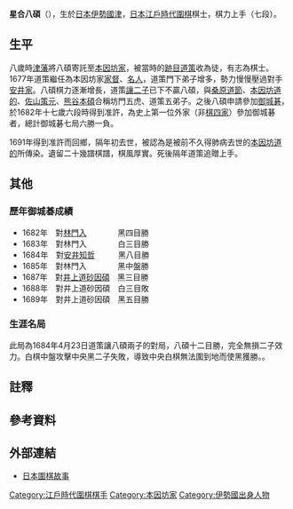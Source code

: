 {{Infobox Go player
| image = 
| 全名 = 星合八碩
| 生於 = 1666年
| 出生地 = [[日本|日本]][[伊勢國|伊勢國]][[津市_(日本)|津]]{{refTag|name=木石庵|{{Cite web|accessdate=2013-06-10|title=星合八硯|url=http://mignon.ddo.jp/assembly/mignon/go_kisi/meikan_hasseki.html|author=木石庵|date=2004-02-05|language=ja|deadurl=yes|archiveurl=https://web.archive.org/web/20051222214224/http://mignon.ddo.jp/assembly/mignon/go_kisi/meikan_hasseki.html|archivedate=2005-12-22}}}}
| 卒於 = 1692年
| 逝世地 = [[日本|日本]][[伊勢國|伊勢國]]
| 國籍 = 日本
| 師從 = [[本因坊道策|本因坊道策]]
| 職業生涯 = 1682年六段
| 段位 = [[上手|上手]]（七段）
| 所屬 = [[本因坊家|本因坊家]]
}}
{{japanese|image=|caption=星合八碩|japanese=星合 八碩|kana=ほしあい はっせき|romaji=Hoshiai Hasseki}}

'''星合八碩'''（{{bd|1666年||1692年|6月13日|catIdx=H}}），生於[[日本|日本]][[伊勢國|伊勢國]][[津市_(日本)|津]]，[[日本|日本]][[江戶時代|江戶時代]][[圍棋|圍棋]]棋士，棋力上手（七段）{{refTag|name=坐隠談叢|{{Cite book|author=安藤豊次|title=坐隠談叢|publisher=關西圍碁會|location=日本|year=1910|oclc=672461984}}}}。

==生平==
八歲時[[津藩|津藩]]{{link-ja|藤堂氏|藤堂氏}}將八碩寄託至[[本因坊家|本因坊家]]，被當時的[[跡目|跡目]][[本因坊道策|道策]]收為徒，有志為棋士{{refTag|{{Cite book|title={{link-ja|棋道|棋道}}|chapter=夭逝した棋士たち 第7回 星合八碩|author={{link-ja|高木祥一|高木祥一}}|publisher=[[日本棋院|日本棋院]]|language=ja|oclc=2554314|date=1998年7月}}}}。1677年道策繼任為本因坊家[[家督|家督]]、[[名人_(圍棋)|名人]]，道策門下弟子增多，勢力慢慢壓過對手[[安井家|安井家]]。八碩棋力逐漸增長，道策[[讓子|讓二子]]已下不贏八碩，與[[井上道節因碩|桑原道節]]、[[本因坊道的|本因坊道的]]、[[本因坊策元|佐山策元]]、[[熊谷本碩|熊谷本碩]]合稱坊門五虎{{refTag|name=鑑賞|{{Cite web|url=http://www5.plala.or.jp/hasebehp/igo_kotenkifu/dousaku/mokuji.htm|accessdate=2013-06-07|title=道策の棋譜|author=古典棋譜鑑賞室|language=ja|archive-date=2013-07-03|archive-url=https://web.archive.org/web/20130703043638/http://www5.plala.or.jp/hasebehp/igo_kotenkifu/dousaku/mokuji.htm|dead-url=yes}}}}{{refTag|{{Cite web|url=http://kotobank.jp/word/%E6%9C%AC%E5%9B%A0%E5%9D%8A%E9%81%93%E7%AD%96|accessdate=2013-06-07|title=本因坊道策|work=世界大百科事典第２版|publisher=株式会社日立ソリューションズ|year=1998|language=ja|archive-date=2013-05-11|archive-url=https://web.archive.org/web/20130511131105/http://kotobank.jp/word/%E6%9C%AC%E5%9B%A0%E5%9D%8A%E9%81%93%E7%AD%96|dead-url=no}}}}、道策五弟子{{refTag|name=玄妙|{{Cite book|author=酒井猛|title=玄妙道策|publisher=理藝出版社|location=中華民國|year=2006|ISBN=978-9867518927|oclc=191661059}}}}。之後八碩申請參加[[御城碁|御城碁]]，於1682年十七歲六段時得到准許，為史上第一位外家（非[[圍棋四大家|棋四家]]）參加御城碁者{{noteTag|[[澀川春海|安井算哲二世]]、{{link-ja|安井春知|安井春知}}雖非棋四家[[家督|家督]]、[[跡目|跡目]]，但仍屬[[安井家|安井家]]本家棋士。}}{{refTag|name=圍棋史話|{{Cite book|author=沙濟琯|title=日本圍棋史話|publisher=世界文物出版社|location=中華民國|year=1983|oclc=815874686}}}}，總計御城碁七局六勝一負{{refTag|name=木石庵}}。

1691年得到准許而回鄉，隔年初去世，被認為是被前不久得肺病去世的[[本因坊道的|本因坊道的]]所傳染{{refTag|name=棋史|{{Cite web|url=http://go.yenching.edu.hk/jphis.htm|accessdate=2013-06-07|title=日本圍棋史話|author=中華基督教會燕京書院圍棋學會|deadurl=yes|archiveurl=https://web.archive.org/web/20130410044737/http://go.yenching.edu.hk/jphis.htm|archivedate=2013-04-10}}}}。遺留二十幾譜棋譜，棋風厚實。死後隔年道策追贈上手{{refTag|name=木石庵}}。

==其他==
===歷年御城碁成績===
*1682年　對[[林門入|林門入]]　　　　黑四目勝
*1683年　對林門入　　　　白三目勝
*1684年　對[[安井知哲|安井知哲]]　　　黑八目勝
*1685年　對林門入　　　　黑中盤勝
*1687年　對[[井上道砂因碩|井上道砂因碩]]　黑三目勝
*1688年　對井上道砂因碩　白三目敗
*1689年　對井上道砂因碩　黑五目勝
{{refTag|{{Cite book|title=御城碁譜|author=[[瀨越憲作|瀨越憲作]]|publisher=御城碁譜頒布委員會|year=1951|oclc=35715201|language=ja}}}}

===生涯名局===
{{棋盤|=
<!--A  B  C  D  E  F  G  H  J  K  L  M  N  O  P  Q  R  S  T-->
  |  |  |  |  |  |  |  |  |  |  |  | w|  | w|  |  |  |  |  <!--19-->
  |  |  |  |  | b| w| w|  |  |  | w|  | w| b| w| b|  | b|  <!--18-->
  |  |  |  | b|  | b| b| w|  |  |  | w| b|  | b|  |  |  | b<!--17-->
  |  |  | b| b|  | b| w| w|  | x|  | w|  | b|  | b| b| b| w<!--16-->
  |  |  | w| b| w| w| b|  |  |  |  |  |  | b| w|  |  | w| w<!--15-->
  |  |  | b| w| w|  | w| w|  |  |  |  |  | b| b| w| w|  |  <!--14-->
  |  |  |  | b| b| b| w| w|  | w|  |  |  | b| w|  |  |  |  <!--13-->
  |  |  | b|  | b|  | w| b| w| b| w|  |  | b| w|  | w|  |  <!--12-->
  |  | b| b| w| w| w|  | b|  | b|  | w|  | b| b| w| w| b|  <!--11-->
  | b|  | b| w| w| b| b|  | b| x| b| w|  |  |  | b| b| w|  <!--10-->
  |  | b| w|  | b| w| b|  | b| w| b| b| b| b| b|  | w| w|  <!--9-->
  | w| b| w|  | w| w| b| w| w| w| b|  | w| w| b|  | w|  |  <!--8-->
  |  | w|  | w| w| b| w| w|  | w| b|  | w| b| b|  | b| b|  <!--7-->
  |  | b| w| w|  | b| b| w|  | w| b|  | w| w| w| b|  |  |  <!--6-->
  |  | b| b|  |  | b|  | b| w| w|  | b|  |  |  | b|  |  |  <!--5-->
  |  |  |  | b|  | w| b| b| b| w| b| b| w| w|  | b| b| b|  <!--4-->
  |  |  |  |  | b| w| b|  | w| w| w| w|  |  | w| w| b| w|  <!--3-->
  |  |  |  |  |  | b| w| w|  |  |  |  |  |  |  |  | w| w|  <!--2-->
  |  |  |  |  |  | b|  |  |  |  |  |  |  |  |  |  |  |  |  <!--1-->
<!--A  B  C  D  E  F  G  H  J  K  L  M  N  O  P  Q  R  S  T-->|26}}
此局為1684年4月23日道策讓八碩兩子的對局，八碩十二目勝，完全無損二子效力。白棋中盤攻擊中央黑二子失敗，導致中央白棋無法圍到地而使黑獲勝。{{refTag|{{Cite web|accessdate=2013-06-10|url=http://mignon.ddo.jp/assembly/mignon/go_kisi/dosaku_hasseki.html|title=道策五弟子・星合八硯|author=木石庵|language=ja}}{{dead link|date=2018年3月 |bot=InternetArchiveBot |fix-attempted=yes }}}}。

==註釋==
{{Reflist|1|list={{noteFoot}}}}

==參考資料==
{{Reflist|35em|list={{refFoot}}}}

==外部連結==
*[http://www.flygo.net/history/jhistory/jhistory_index.html 日本圍棋故事] {{Wayback|url=http://www.flygo.net/history/jhistory/jhistory_index.html |date=20150418000611 }}

[[Category:江戶時代圍棋棋手|Category:江戶時代圍棋棋手]]
[[Category:本因坊家|Category:本因坊家]]
[[Category:伊勢國出身人物|Category:伊勢國出身人物]]